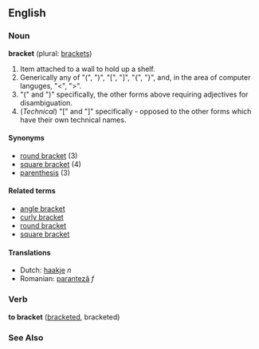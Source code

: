 ==English==

===Noun===
'''bracket''' (plural: [[brackets]])

#Item attached to a wall to hold up a shelf.
#Generically any of "(", ")", "[", "]", "{", "}", and, in the area of computer languges, "<", ">".
#"(" and ")" specifically, the other forms above requiring adjectives for disambiguation.
#(''Technical'') "[" and "]" specifically - opposed to the other forms which have their own technical names.

====Synonyms====
*[[round bracket]] (3)
*[[square bracket]] (4)
*[[parenthesis]] (3)

====Related terms====
*[[angle bracket]]
*[[curly bracket]]
*[[round bracket]]
*[[square bracket]]

====Translations====
*Dutch: [[haakje]] ''n''
*Romanian: [[paranteză]] ''f''
===Verb===
'''to bracket''' ([[bracketed]], bracketed)

===See Also===
{{msg:Punctuation}}